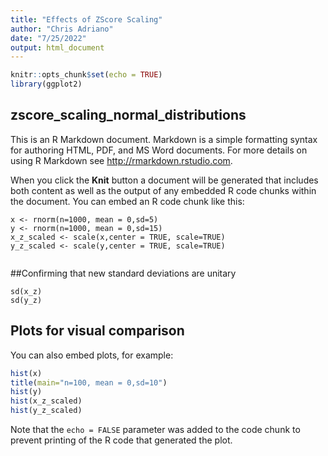 ```yaml
---
title: "Effects of ZScore Scaling"
author: "Chris Adriano"
date: "7/25/2022"
output: html_document
---
```


```r
knitr::opts_chunk$set(echo = TRUE)
library(ggplot2)
```

##  zscore_scaling_normal_distributions

This is an R Markdown document. Markdown is a simple formatting syntax for authoring HTML, PDF, and MS Word documents. For more details on using R Markdown see <http://rmarkdown.rstudio.com>.

When you click the **Knit** button a document will be generated that includes both content as well as the output of any embedded R code chunks within the document. You can embed an R code chunk like this:

```generate

x <- rnorm(n=1000, mean = 0,sd=5)
y <- rnorm(n=1000, mean = 0,sd=15)
x_z_scaled <- scale(x,center = TRUE, scale=TRUE)
y_z_scaled <- scale(y,center = TRUE, scale=TRUE)


```

##Confirming that new standard deviations are unitary
```Statistics
sd(x_z)
sd(y_z)
``` 


## Plots for visual comparison

You can also embed plots, for example:

```r
hist(x)
title(main="n=100, mean = 0,sd=10")
hist(y)
hist(x_z_scaled)
hist(y_z_scaled)

```

Note that the `echo = FALSE` parameter was added to the code chunk to prevent printing of the R code that generated the plot.
